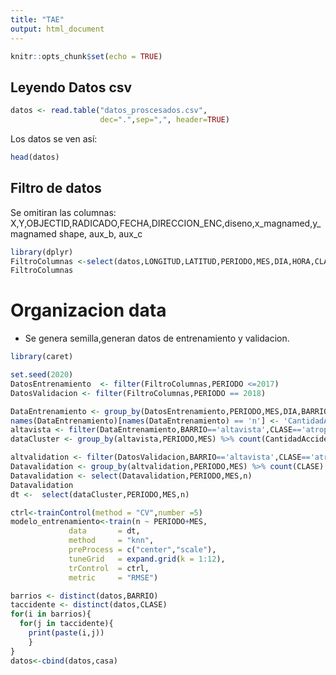 ```yaml
---
title: "TAE"
output: html_document
---
```


```r
knitr::opts_chunk$set(echo = TRUE)
```


## Leyendo Datos csv

```r
datos <- read.table("datos_proscesados.csv",
                    dec=".",sep=",", header=TRUE)
```
Los datos se ven así:

```r
head(datos)
```
## Filtro de datos
Se omitiran las columnas: X,Y,OBJECTID,RADICADO,FECHA,DIRECCION_ENC,diseno,x_magnamed,y_magnamed
shape, aux_b, aux_c
```r
library(dplyr)
FiltroColumnas <-select(datos,LONGITUD,LATITUD,PERIODO,MES,DIA,HORA,CLASE,DIRECCION,CBML,TIPO_GEOCOD,GRAVEDAD,BARRIO,COMUNA)
FiltroColumnas
```

# Organizacion data
- Se genera semilla,generan datos de entrenamiento y validacion.  
```r
library(caret)

set.seed(2020)
DatosEntrenamiento  <- filter(FiltroColumnas,PERIODO <=2017)
DatosValidacion <- filter(FiltroColumnas,PERIODO == 2018)

DataEntrenamiento <- group_by(DatosEntrenamiento,PERIODO,MES,DIA,BARRIO) %>% count(CLASE)
names(DataEntrenamiento)[names(DataEntrenamiento) == 'n'] <- 'CantidadAccidentesPorTipo'
altavista <- filter(DataEntrenamiento,BARRIO=='altavista',CLASE=='atropello')
dataCluster <- group_by(altavista,PERIODO,MES) %>% count(CantidadAccidentesPorTipo)

altvalidation <- filter(DatosValidacion,BARRIO=='altavista',CLASE=='atropello')
Datavalidation <- group_by(altvalidation,PERIODO,MES) %>% count(CLASE)
Datavalidation <- select(Datavalidation,PERIODO,MES,n)
Datavalidation
dt <-  select(dataCluster,PERIODO,MES,n)

```
```r
ctrl<-trainControl(method = "CV",number =5)
modelo_entrenamiento<-train(n ~ PERIODO+MES,
             data       = dt,
             method     = "knn",
             preProcess = c("center","scale"),
             tuneGrid   = expand.grid(k = 1:12),
             trControl  = ctrl,
             metric     = "RMSE")
```


```r
barrios <- distinct(datos,BARRIO)
taccidente <- distinct(datos,CLASE)
for(i in barrios){
  for(j in taccidente){
    print(paste(i,j))
    }
}
datos<-cbind(datos,casa)
```



